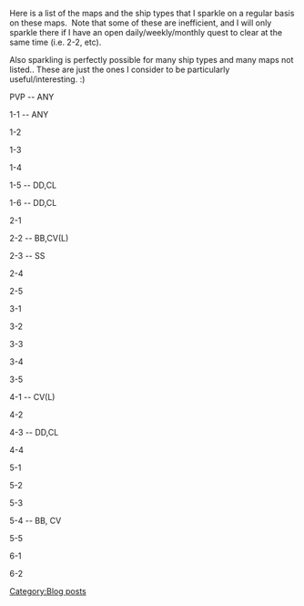 Here is a list of the maps and the ship types that I sparkle on a regular basis on these maps.  Note that some of these are inefficient, and I will only sparkle there if I have an open daily/weekly/monthly quest to clear at the same time (i.e. 2-2, etc).

Also sparkling is perfectly possible for many ship types and many maps not listed.. These are just the ones I consider to be particularly useful/interesting. :)

PVP -- ANY


1-1 -- ANY

1-2

1-3

1-4

1-5 -- DD,CL

1-6 -- DD,CL



2-1

2-2 -- BB,CV(L)

2-3 -- SS

2-4

2-5


3-1

3-2

3-3

3-4

3-5



4-1 -- CV(L)

4-2 

4-3 -- DD,CL

4-4



5-1

5-2

5-3

5-4 -- BB, CV

5-5



6-1

6-2
[[Category:Blog posts]]